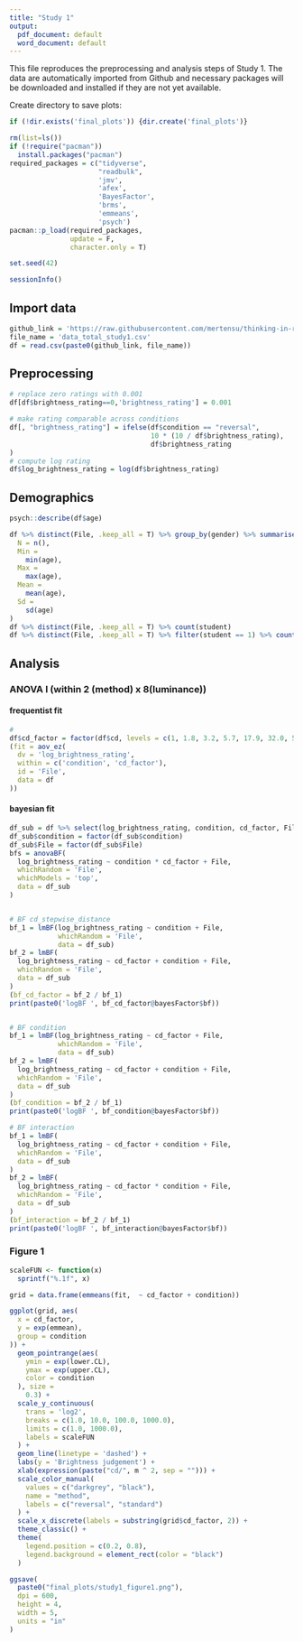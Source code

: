 ```yaml
---
title: "Study 1"
output:
  pdf_document: default
  word_document: default
---
```


This file reproduces the preprocessing and analysis steps of Study 1. The data are automatically imported from Github and necessary packages will be downloaded and installed if they are not yet available. 


Create directory to save plots:

```r
if (!dir.exists('final_plots')) {dir.create('final_plots')}
```


```r
rm(list=ls())
if (!require("pacman"))
  install.packages("pacman")
required_packages = c("tidyverse",
                      "readbulk",
                      'jmv',
                      'afex',
                      'BayesFactor',
                      'brms',
                      'emmeans',
                      'psych')
pacman::p_load(required_packages,
               update = F,
               character.only = T)
```

```r
set.seed(42)
```


```r
sessionInfo()
```

## Import data


```r
github_link = 'https://raw.githubusercontent.com/mertensu/thinking-in-ratios/master/'
file_name = 'data_total_study1.csv' 
df = read.csv(paste0(github_link, file_name))
```


## Preprocessing

```r
# replace zero ratings with 0.001
df[df$brightness_rating==0,'brightness_rating'] = 0.001

# make rating comparable across conditions
df[, "brightness_rating"] = ifelse(df$condition == "reversal",
                                   10 * (10 / df$brightness_rating),
                                   df$brightness_rating
)
# compute log rating
df$log_brightness_rating = log(df$brightness_rating)
```


## Demographics

```r
psych::describe(df$age)

df %>% distinct(File, .keep_all = T) %>% group_by(gender) %>% summarise(
  N = n(),
  Min =
    min(age),
  Max =
    max(age),
  Mean =
    mean(age),
  Sd =
    sd(age)
)
df %>% distinct(File, .keep_all = T) %>% count(student)
df %>% distinct(File, .keep_all = T) %>% filter(student == 1) %>% count(psycho)
```


## Analysis

### ANOVA I (within 2 (method) x 8(luminance))

#### frequentist fit

```r
# 
df$cd_factor = factor(df$cd, levels = c(1, 1.8, 3.2, 5.7, 17.9, 32.0, 57.2, 100.0))
(fit = aov_ez(
  dv = 'log_brightness_rating',
  within = c('condition', 'cd_factor'),
  id = 'File',
  data = df
))
```

#### bayesian fit

```r
df_sub = df %>% select(log_brightness_rating, condition, cd_factor, File)
df_sub$condition = factor(df_sub$condition)
df_sub$File = factor(df_sub$File)
bfs = anovaBF(
  log_brightness_rating ~ condition * cd_factor + File,
  whichRandom = 'File',
  whichModels = 'top',
  data = df_sub
)


# BF cd_stepwise_distance
bf_1 = lmBF(log_brightness_rating ~ condition + File,
            whichRandom = 'File',
            data = df_sub)
bf_2 = lmBF(
  log_brightness_rating ~ cd_factor + condition + File,
  whichRandom = 'File',
  data = df_sub
)
(bf_cd_factor = bf_2 / bf_1)
print(paste0('logBF ', bf_cd_factor@bayesFactor$bf))


# BF condition
bf_1 = lmBF(log_brightness_rating ~ cd_factor + File,
            whichRandom = 'File',
            data = df_sub)
bf_2 = lmBF(
  log_brightness_rating ~ cd_factor + condition + File,
  whichRandom = 'File',
  data = df_sub
)
(bf_condition = bf_2 / bf_1)
print(paste0('logBF ', bf_condition@bayesFactor$bf))

# BF interaction
bf_1 = lmBF(
  log_brightness_rating ~ cd_factor + condition + File,
  whichRandom = 'File',
  data = df_sub
)
bf_2 = lmBF(
  log_brightness_rating ~ cd_factor * condition + File,
  whichRandom = 'File',
  data = df_sub
)
(bf_interaction = bf_2 / bf_1)
print(paste0('logBF ', bf_interaction@bayesFactor$bf))
```

### Figure 1

```r
scaleFUN <- function(x)
  sprintf("%.1f", x)

grid = data.frame(emmeans(fit,  ~ cd_factor + condition))

ggplot(grid, aes(
  x = cd_factor,
  y = exp(emmean),
  group = condition
)) +
  geom_pointrange(aes(
    ymin = exp(lower.CL),
    ymax = exp(upper.CL),
    color = condition
  ), size =
    0.3) +
  scale_y_continuous(
    trans = 'log2',
    breaks = c(1.0, 10.0, 100.0, 1000.0),
    limits = c(1.0, 1000.0),
    labels = scaleFUN
  ) +
  geom_line(linetype = 'dashed') +
  labs(y = 'Brightness judgement') +
  xlab(expression(paste("cd/", m ^ 2, sep = ""))) +
  scale_color_manual(
    values = c("darkgrey", "black"),
    name = "method",
    labels = c("reversal", "standard")
  ) +
  scale_x_discrete(labels = substring(grid$cd_factor, 2)) +
  theme_classic() +
  theme(
    legend.position = c(0.2, 0.8),
    legend.background = element_rect(color = "black")
  )
```


```r
ggsave(
  paste0("final_plots/study1_figure1.png"),
  dpi = 600,
  height = 4,
  width = 5,
  units = "in"
)
```


